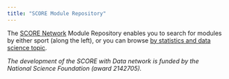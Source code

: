 ```yaml
---
title: "SCORE Module Repository"
---
```


The [SCORE Network](https://scorenetwork.org/index.html) Module Repository enables you to search for modules by either sport (along the left), or you can browse [by statistics and data science topic](by-statsds-topic.qmd).

_The development of the SCORE with Data network is funded by the National Science Foundation (award 2142705)._


